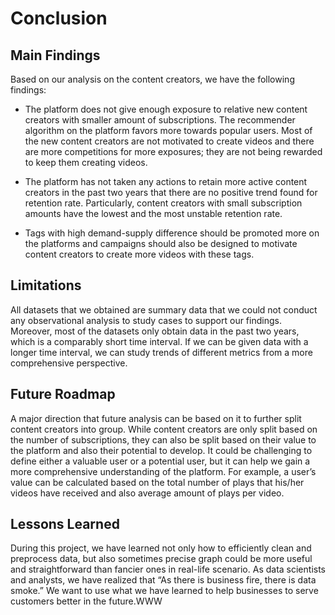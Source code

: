 # Conclusion

## Main Findings

Based on our analysis on the content creators, we have the following findings:

-   The platform does not give enough exposure to relative new content creators with smaller amount of subscriptions. The recommender algorithm on the platform favors more towards popular users. Most of the new content creators are not motivated to create videos and there are more competitions for more exposures; they are not being rewarded to keep them creating videos.

-   The platform has not taken any actions to retain more active content creators in the past two years that there are no positive trend found for retention rate. Particularly, content creators with small subscription amounts have the lowest and the most unstable retention rate.

-   Tags with high demand-supply difference should be promoted more on the platforms and campaigns should also be designed to motivate content creators to create more videos with these tags.

## Limitations

All datasets that we obtained are summary data that we could not conduct any observational analysis to study cases to support our findings. Moreover, most of the datasets only obtain data in the past two years, which is a comparably short time interval. If we can be given data with a longer time interval, we can study trends of different metrics from a more comprehensive perspective.

## Future Roadmap

A major direction that future analysis can be based on it to further split content creators into group. While content creators are only split based on the number of subscriptions, they can also be split based on their value to the platform and also their potential to develop. It could be challenging to define either a valuable user or a potential user, but it can help we gain a more comprehensive understanding of the platform. For example, a user's value can be calculated based on the total number of plays that his/her videos have received and also average amount of plays per video.

## Lessons Learned

During this project, we have learned not only how to efficiently clean and preprocess data, but also sometimes precise graph could be more useful and straightforward than fancier ones in real-life scenario. As data scientists and analysts, we have realized that "As there is business fire, there is data smoke." We want to use what we have learned to help businesses to serve customers better in the future.WWW
